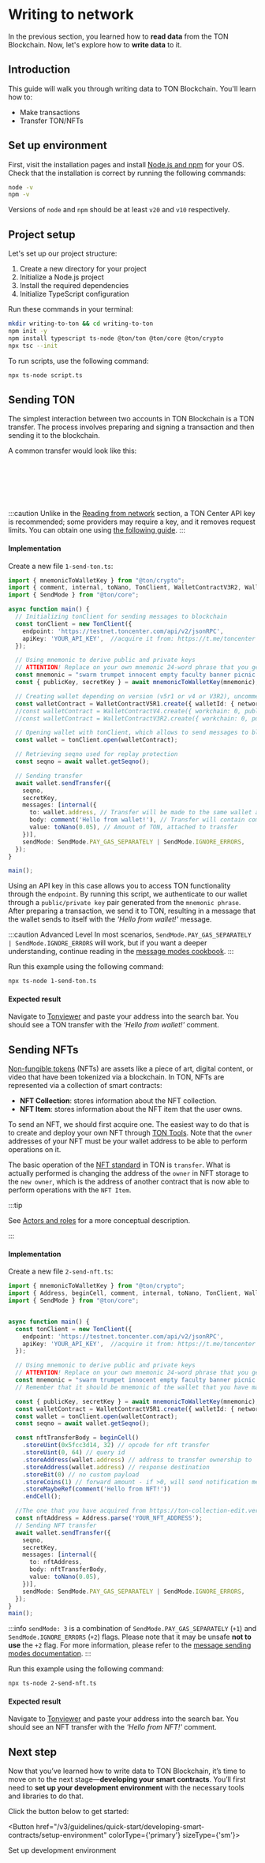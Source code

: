 
# Writing to network

In the previous section, you learned how to **read data** from the TON Blockchain. Now, let's explore how to **write data** to it.

## Introduction

This guide will walk you through writing data to TON Blockchain. You'll learn how to:
- Make transactions
- Transfer TON/NFTs

## Set up environment

First, visit the installation pages and install [Node.js and npm](https://nodejs.org/en/download/) for your OS. Check that the installation is correct by running the following commands:

```bash
node -v
npm -v
```

Versions of `node` and `npm` should be at least `v20` and `v10` respectively.

## Project setup

Let's set up our project structure:

1. Create a new directory for your project
2. Initialize a Node.js project
3. Install the required dependencies
4. Initialize TypeScript configuration

Run these commands in your terminal:

```bash
mkdir writing-to-ton && cd writing-to-ton
npm init -y
npm install typescript ts-node @ton/ton @ton/core @ton/crypto
npx tsc --init
```

To run scripts, use the following command:

```bash
npx ts-node script.ts
```

## Sending TON

The simplest interaction between two accounts in TON Blockchain is a TON transfer. The process involves preparing and signing a transaction and then sending it to the blockchain.

A common transfer would look like this:

<br></br>
<div class="text--center">
  <ThemedImage
    alt="TON transfer diagram"
    sources={{
      light: '/img/docs/ecosystem-messages-layout/ecosystem_messages_layout_1.svg?raw=true',
      dark: '/img/docs/ecosystem-messages-layout/ecosystem_messages_layout_1_dark.svg?raw=true',
    }}
  />
</div>
<br></br>

:::caution
Unlike in the [Reading from network](/v3/guidelines/quick-start/blockchain-interaction/reading-from-network) section, a TON Center API key is recommended; some providers may require a key, and it removes request limits. You can obtain one using [the following guide](/v3/guidelines/dapps/apis-sdks/api-keys).
:::

#### Implementation

Create a new file `1-send-ton.ts`:

```typescript title="1-send-ton.ts"
import { mnemonicToWalletKey } from "@ton/crypto";
import { comment, internal, toNano, TonClient, WalletContractV3R2, WalletContractV4, WalletContractV5R1 } from "@ton/ton";
import { SendMode } from "@ton/core";

async function main() {
  // Initializing tonClient for sending messages to blockchain
  const tonClient = new TonClient({
    endpoint: 'https://testnet.toncenter.com/api/v2/jsonRPC',
    apiKey: 'YOUR_API_KEY',  //acquire it from: https://t.me/toncenter
  });

  // Using mnemonic to derive public and private keys
  // ATTENTION! Replace on your own mnemonic 24-word phrase that you get from wallet app!
  const mnemonic = "swarm trumpet innocent empty faculty banner picnic unique major taste cigar slogan health neither diary monster jar scale multiply result biology champion genuine outside".split(' ');
  const { publicKey, secretKey } = await mnemonicToWalletKey(mnemonic);

  // Creating wallet depending on version (v5r1 or v4 or V3R2), uncomment which version do you have
  const walletContract = WalletContractV5R1.create({ walletId: { networkGlobalId: -3 }, publicKey }); // networkGlobalId: -3 for Testnet, -239 for Mainnet
  //const walletContract = WalletContractV4.create({ workchain: 0, publicKey });
  //const walletContract = WalletContractV3R2.create({ workchain: 0, publicKey });

  // Opening wallet with tonClient, which allows to send messages to blockchain
  const wallet = tonClient.open(walletContract);

  // Retrieving seqno used for replay protection
  const seqno = await wallet.getSeqno();

  // Sending transfer
  await wallet.sendTransfer({
    seqno,
    secretKey,
    messages: [internal({
      to: wallet.address, // Transfer will be made to the same wallet address
      body: comment('Hello from wallet!'), // Transfer will contain comment
      value: toNano(0.05), // Amount of TON, attached to transfer
    })],
    sendMode: SendMode.PAY_GAS_SEPARATELY | SendMode.IGNORE_ERRORS,
  });
}

main();
```

Using an API key in this case allows you to access TON functionality through the `endpoint`. By running this script, we authenticate to our wallet through a `public/private key` pair generated from the `mnemonic phrase`. After preparing a transaction, we send it to TON, resulting in a message that the wallet sends to itself with the *'Hello from wallet!'* message.

:::caution Advanced Level
In most scenarios, `SendMode.PAY_GAS_SEPARATELY | SendMode.IGNORE_ERRORS` will work, but if you want a deeper understanding, continue reading in the [message modes cookbook](/v3/documentation/smart-contracts/message-management/message-modes-cookbook/).
:::


Run this example using the following command:

```bash
npx ts-node 1-send-ton.ts
```

#### Expected result

Navigate to [Tonviewer](https://testnet.tonviewer.com/) and paste your address into the search bar. You should see a TON transfer with the *'Hello from wallet!'* comment.

## Sending NFTs

[Non-fungible tokens](/v3/guidelines/dapps/asset-processing/nft-processing/nfts/) (NFTs) are assets like a piece of art, digital content, or video that have been tokenized via a blockchain. In TON, NFTs are represented via a collection of smart contracts:
- **NFT Collection**: stores information about the NFT collection.
- **NFT Item**: stores information about the NFT item that the user owns.

To send an NFT, we should first acquire one. The easiest way to do that is to create and deploy your own NFT through [TON Tools](https://ton-collection-edit.vercel.app/deploy-nft-single). Note that the `owner` addresses of your NFT must be your wallet address to be able to perform operations on it.

The basic operation of the [NFT standard](https://github.com/ton-blockchain/TEPs/blob/master/text/0062-nft-standard.md) in TON is `transfer`. What is actually performed is changing the address of the `owner` in NFT storage to the `new owner`, which is the address of another contract that is now able to perform operations with the `NFT Item`.

:::tip

See [Actors and roles](/v3/guidelines/quick-start/developing-smart-contracts/func-tolk-folder/processing-messages#actors-and-roles) for a more conceptual description.

:::

#### Implementation

Create a new file `2-send-nft.ts`:

```typescript title="2-send-nft.ts"
import { mnemonicToWalletKey } from "@ton/crypto";
import { Address, beginCell, comment, internal, toNano, TonClient, WalletContractV5R1 } from "@ton/ton";
import { SendMode } from "@ton/core";


async function main() {
  const tonClient = new TonClient({
    endpoint: 'https://testnet.toncenter.com/api/v2/jsonRPC',
    apiKey: 'YOUR_API_KEY',  //acquire it from: https://t.me/toncenter
  });

  // Using mnemonic to derive public and private keys
  // ATTENTION! Replace on your own mnemonic 24-word phrase that you get from wallet app!
  const mnemonic = "swarm trumpet innocent empty faculty banner picnic unique major taste cigar slogan health neither diary monster jar scale multiply result biology champion genuine outside".split(' ');
  // Remember that it should be mnemonic of the wallet that you have made an owner of NFT

  const { publicKey, secretKey } = await mnemonicToWalletKey(mnemonic);
  const walletContract = WalletContractV5R1.create({ walletId: { networkGlobalId: -3 }, publicKey });
  const wallet = tonClient.open(walletContract);
  const seqno = await wallet.getSeqno();

  const nftTransferBody = beginCell()
    .storeUint(0x5fcc3d14, 32) // opcode for nft transfer
    .storeUint(0, 64) // query id
    .storeAddress(wallet.address) // address to transfer ownership to
    .storeAddress(wallet.address) // response destination
    .storeBit(0) // no custom payload
    .storeCoins(1) // forward amount - if >0, will send notification message
    .storeMaybeRef(comment('Hello from NFT!'))
    .endCell();

  //The one that you have acquired from https://ton-collection-edit.vercel.app/deploy-nft-single
  const nftAddress = Address.parse('YOUR_NFT_ADDRESS'); 
  // Sending NFT transfer
  await wallet.sendTransfer({
    seqno,
    secretKey,
    messages: [internal({
      to: nftAddress,
      body: nftTransferBody,
      value: toNano(0.05),
    })],
    sendMode: SendMode.PAY_GAS_SEPARATELY | SendMode.IGNORE_ERRORS,
  });
}
main();
```

:::info
`sendMode: 3` is a combination of `SendMode.PAY_GAS_SEPARATELY` (`+1`) and `SendMode.IGNORE_ERRORS` (`+2`) flags. Please note that it may be unsafe **not to use** the `+2` flag. For more information, please refer to the [message sending modes documentation](/v3/documentation/smart-contracts/message-management/sending-messages#mode3).
:::

Run this example using the following command:

```bash
npx ts-node 2-send-nft.ts
```

#### Expected result

Navigate to [Tonviewer](https://testnet.tonviewer.com/) and paste your address into the search bar. You should see an NFT transfer with the *'Hello from NFT!'* comment.

## Next step

Now that you’ve learned how to write data to TON Blockchain, it’s time to move on to the next stage—**developing your smart contracts**. You’ll first need to **set up your development environment** with the necessary tools and libraries to do that.

Click the button below to get started:

<Button href="/v3/guidelines/quick-start/developing-smart-contracts/setup-environment" colorType={'primary'} sizeType={'sm'}>

  Set up development environment

</Button>

<Feedback />
